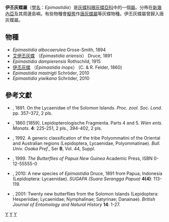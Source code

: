 {{NoteTA|G1=Butterfly}}
{{Automatic Taxobox
| taxon = Epimastidia
| authority = H. H. Druce, 1891
| image = Epimastidia yiwikana.jpg
| image_caption = ''Epimastidia yiwikana'', ♂
| type_species = [[伊丕灰蝶|伊丕灰蝶]]<br />''Lycaena inops''
| type_species_authority = C. Felder & R. Felder, 1860
| subdivision_ranks = [[物種|物種]]
| subdivision = 有6種，詳見正文。
| synonyms =
}}

'''伊丕灰蝶屬'''（[[學名|學名]]：''Epimastidia''）是[[灰蝶科|灰蝶科]][[眼灰蝶亞科|眼灰蝶亞科]]中的一個[[屬|屬]]。分佈在[[新幾內亞|新幾內亞]]及其周邊島嶼。有些物種會[[擬態|擬態]]作[[唐灰蝶屬|唐灰蝶屬]]等灰蝶物種。伊丕灰蝶屬曾歸入唐灰蝶屬。

== 物種 ==
* ''Epimastidia albocaerulea'' Grose-Smith, 1894
* [[艾伊丕灰蝶|艾伊丕灰蝶]] （''Epimastidia ariensis''） Druce, 1891
* ''Epimastidia dampierensis'' Rothschild, 1915
* [[伊丕灰蝶|伊丕灰蝶]] （''Epimastidia inops''） (C. & R. Felder, 1860)
* ''Epimastidia mastrigti'' Schröder, 2010
* ''Epimastidia yiwikana'' Schröder, 2010

== 參考文獻 ==
{{reflist}}
*{{aut|Druce, H. H.}}, 1891. On the Lycaenidae of the Solomon Islands. ''Proc. zool. Soc. Lond''. pp. 357–372, 2 pls.
*{{aut|Felder, C. and Felder, R.}}, 1860 [1859]. Lepidopterologische Fragmenta. Parts 4 and 5. ''Wien ents. Monats''. '''4''': 225-251, 2 pls., 394-402, 2 pls.
*{{aut|Hirowatari, T.}}, 1992. A generic classification of the tribe Polyommatini of the Oriental and Australian regions (Lepidoptera, Lycaenidae, Polyommatinae). ''Bull. Univ. Osaka Pref.'', Ser '''B''', Vol. 44, Suppl.
*{{aut|Parsons, M.}}, 1999. ''The Butterflies of Papua New Guinea'' Academic Press, ISBN 0-12-55555-0
* {{aut|Schröder, S.}}, 2010: A new species of ''Epimastidia'' Druce, 1891 from Papua, Indonesia (Lepidoptera: Lycaenidae). ''SUGAPA (Suara Serangga Papua)'' '''4(4)''': 113-119.
* {{aut|Tennent, W.J.}}, 2001: Twenty new butterflies from the Solomon Islands (Lepidoptera: Hesperiidae; Lycaenidae; Nymphalinae; Satyrinae; Danainae). ''British Journal of Entomology and Natural History'' '''14''': 1-27.

{{Commons category|Epimastidia}}
{{Taxonbar}}
[[Category:伊丕灰蝶屬|Y]]
[[Category:眼灰蝶族|Y]]
[[Category:_1891年描述的分类群|Y]]